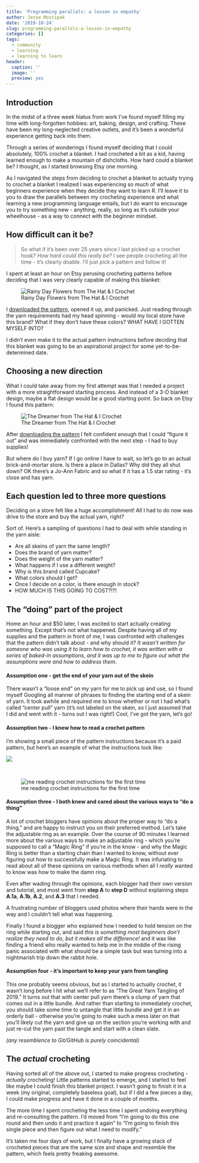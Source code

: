 ```yaml
---
title: 'Programming parallels: a lesson in empathy'
author: Jesse Mostipak
date: '2019-10-24'
slug: programming-parallels-a-lesson-in-empathy
categories: []
tags:
  - community
  - learning
  - learning to learn
header:
  caption: ''
  image: ''
  preview: yes
---
```


## Introduction

In the midst of a three week hiatus from work I've found myself filling my time with long-forgotten hobbies: art, baking, design, and crafting. These have been my long-neglected creative outlets, and it's been a wonderful experience getting back into them.  

Through a series of wonderings I found myself deciding that I could absolutely, 100% crochet a blanket. I had crocheted a bit as a kid, having learned enough to make a mountain of dishcloths. How hard could a blanket be? I thought, as I started browsing Etsy one morning.  

As I navigated the steps from deciding to crochet a blanket to actually trying to crochet a blanket I realized I was experiencing so much of what beginners experience when they decide they want to learn R. I'll leave it to you to draw the parallels between my crocheting experience and what learning a new programming language entails, but I do want to encourage you to try something new - anything, really, so long as it's outside your wheelhouse - as a way to connect with the beginner mindset.  

## How difficult can it be?  

> So what if it's been over 25 years since I last picked up a crochet hook? _How hard could this really be?_ I see people crocheting all the time - it's clearly doable. I'll just pick a pattern and follow it!  

I spent at least an hour on Etsy perusing crocheting patterns before deciding that I was very clearly capable of making this blanket:  

![Rainy Day Flowers from The Hat & I Crochet](https://i.imgur.com/gUFQGkN.jpg)  

I [downloaded the pattern](https://www.etsy.com/listing/215740693/crochet-blanket-pattern-rainy-day?ref=hp_rv-2), opened it up, and panicked. Just reading through the yarn requirements had my head spinning - would my local store have this brand? What if they don't have these colors? WHAT HAVE I GOTTEN MYSELF INTO?  

I didn't even make it to the actual pattern instructions before deciding that this blanket was going to be an aspirational project for some yet-to-be-determined date.  

## Choosing a new direction  

What I could take away from my first attempt was that I needed a project with a more straightforward starting process. And instead of a 3-D blanket design, maybe a flat design would be a good starting point. So back on Etsy I found this pattern:  

![The Dreamer from The Hat & I Crochet](https://i.imgur.com/AZlUVXC.jpg)

After [downloading the pattern](https://www.etsy.com/listing/165749605/crochet-blanket-pattern-the-dreamer?ref=hp_rv-2) I felt confident enough that I could "figure it out" and was immediately confronted with the next step - I had to buy supplies!  

But where do I buy yarn? If I go online I have to wait, so let's go to an actual brick-and-mortar store. Is there a place in Dallas? Why did they all shut down? OK there's a Jo-Ann Fabric and so what if it has a 1.5 star rating - it's close and has yarn.  

## Each question led to three more questions

Deciding on a store felt like a huge accomplishment! All I had to do now was drive to the store and buy the actual yarn, right?   

Sort of. Here's a sampling of questions I had to deal with while standing in the yarn aisle:  

* Are all skeins of yarn the same length?  
* Does the brand of yarn matter?  
* Does the weight of the yarn matter?  
* What happens if I use a different weight? 
* Why is this brand called Cupcake? 
* What colors should I get? 
* Once I decide on a color, is there enough in stock? 
* HOW MUCH IS THIS GOING TO COST?!?!
 
## The "doing" part of the project 

Home an hour and $50 later, I was excited to start actually creating something. Except that's not what happened. Despite having all of my supplies and the pattern in front of me, I was confronted with challenges that the pattern didn't talk about - and why should it? _It wasn't written for someone who was using it to learn how to crochet, it was written with a series of baked-in assumptions, and it was up to me to figure out what the assumptions were and how to address them_.  

#### Assumption one - get the end of your yarn out of the skein  

There wasn't a "loose end" on my yarn for me to pick up and use, so I found myself Googling all manner of phrases to finding the starting end of a skein of yarn. It took awhile and required me to know whether or not I had what's called "center pull" yarn (it's not labeled on the skein, so I just assumed that I did and went with it - turns out I was right!) Cool, I've got the yarn, let's go!

#### Assumption two - I knew how to read a crochet pattern

I'm showing a small piece of the pattern instructions because it's a paid pattern, but here's an example of what the instructions look like:  

![](https://i.imgur.com/OE4n9zM.png)  

<br/>

![me reading crochet instructions for the first time](https://media.giphy.com/media/4NnSe87mg3h25JYIDh/giphy.gif)

#### Assumption three - I both knew and cared about the various ways to "do a thing"  

A lot of crochet bloggers have opinions about the proper way to "do a thing," and are happy to instruct you on their preferred method. Let's take the adjustable ring as an example. Over the course of 90 minutes I learned more about the various ways to make an adjustable ring - which you're supposed to call a "Magic Ring" if you're in the know - and why the Magic Ring is better than a starting chain than I wanted to know, without ever figuring out how to successfully make a Magic Ring. It was infuriating to read about all of these opinions on various methods when all I _really_ wanted to know was how to make the damn ring.  

Even after wading through the opinions, each blogger had their own version and tutorial, and most went from **step A** to **step D** without explaining steps **A.1a**, **A.1b**, **A.2**, and **A.3** that I needed.  

A frustrating number of bloggers used photos where their hands were in the way and I couldn't tell what was happening. 

Finally I found a blogger who explained how I needed to hold tension on the ring while starting out, and said _this is something most beginners don't realize they need to do, but it makes all the difference!_ and it was like finding a friend who really wanted to help me in the middle of the rising panic associated with what should be a simple task but was turning into a nightmarish trip down the rabbit hole.  

#### Assumption four - it's important to keep your yarn from tangling

This one probably seems obvious, but as I started to actually crochet, it wasn't long before I hit what we'll refer to as "The Great Yarn Tangling of 2019." It turns out that with center pull yarn there's a clump of yarn that comes out in a little bundle. And rather than starting to immediately crochet, you should take some time to untangle that little bundle and get it in an orderly ball - otherwise you're going to make such a mess later on that you'll likely cut the yarn and give up on the section you're working with and just re-cut the yarn past the tangle and start with a clean slate.

_(any resemblence to Git/GitHub is purely coincidental)_

## The _actual_ crocheting

Having sorted all of the above out, I started to make progress crocheting - _actually_ crocheting! Little patterns started to emerge, and I started to feel like maybe I could finish this blanket project. I wasn't going to finish it in a week (my original, completely baseless goal), but if I did a few pieces a day, I could make progress and have it done in a couple of months.    

The more time I spent crocheting the less time I spent undoing everything and re-consulting the pattern. I'd moved from "I'm going to do this one round and then undo it and practice it again" to "I'm going to finish this single piece and then figure out what I need to modify."  

It's taken me four days of work, but I finally have a growing stack of crocheted pieces that are the same size and shape and resemble the pattern, which feels pretty freaking awesome.  
